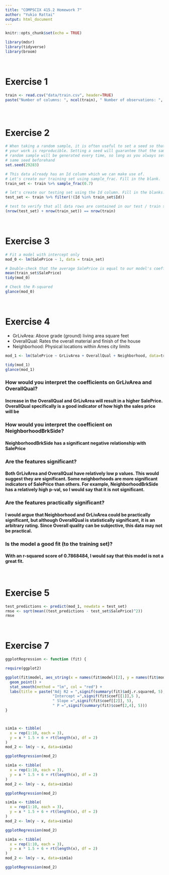 ```yaml
---
title: "COMPSCIX 415.2 Homework 7"
author: "Yukio Rattai"
output: html_document
---
```


```r
knitr::opts_chunk$set(echo = TRUE)
```

```r
library(mdsr)
library(tidyverse)
library(broom)
```
<br>

# Exercise 1
```r
train <- read.csv("data/train.csv", header=TRUE)
paste("Number of columns: ", ncol(train), " Number of observations: ", nrow(train))
```
### 
<br>

# Exercise 2
```r
# When taking a random sample, it is often useful to set a seed so that
# your work is reproducible. Setting a seed will guarantee that the same
# random sample will be generated every time, so long as you always set the
# same seed beforehand
set.seed(29283)

# This data already has an Id column which we can make use of.
# Let's create our training set using sample_frac. Fill in the blank.
train_set <- train %>% sample_frac(0.7)

# let's create our testing set using the Id column. Fill in the blanks.
test_set <- train %>% filter(!(Id %in% train_set$Id))

# test to verify that all data rows are contained in our test / train split
(nrow(test_set) + nrow(train_set)) == nrow(train)

```
<br>

# Exercise 3
```r
# Fit a model with intercept only
mod_0 <- lm(SalePrice ~ 1, data = train_set)

# Double-check that the average SalePrice is equal to our model's coefficient
mean(train_set$SalePrice)
tidy(mod_0)

# Check the R-squared
glance(mod_0)
```
<br>

# Exercise 4
* GrLivArea: Above grade (ground) living area square feet
* OverallQual: Rates the overall material and finish of the house
* Neighborhood: Physical locations within Ames city limits
```r
mod_1 <- lm(SalePrice ~ GrLivArea + OverallQual + Neighborhood, data=train)

tidy(mod_1)
glance(mod_1)

```

### How would you interpret the coefficients on GrLivArea and OverallQual?
#### Increase in the OverallQual and GrLivArea will result in a higher SalePrice. OverallQual specifically is a good indicator of how high the sales price will be

### How would you interpret the coefficient on NeighborhoodBrkSide?
#### NeighborhoodBrkSide has a significant negative relationship with SalePrice

### Are the features significant?
#### Both GrLivArea and OverallQual have relatively low p values. This would suggest they are significant. Some neighborhoods are more significant indicators of SalePrice than others. For example, NeighborhoodBrkSide has a relatively high p-val, so I would say that it is not significant.

### Are the features practically significant?
#### I would argue that Neighborhood and GrLivArea could be practically significant, but although OverallQual is statistically significant, it is an arbitrary rating. Since Overall quality can be subjective, this data may not be practical.

### Is the model a good fit (to the training set)?
#### With an r-squared score of 0.7868484, I would say that this model is not a great fit.

<br>

# Exercise 5
```r
test_predictions <- predict(mod_1, newdata = test_set)
rmse <- sqrt(mean((test_predictions - test_set$SalePrice)^2))
rmse

```
<br>

# Exercise 7
```r
ggplotRegression <- function (fit) {

require(ggplot2)

ggplot(fit$model, aes_string(x = names(fit$model)[2], y = names(fit$model)[1])) + 
  geom_point() +
  stat_smooth(method = "lm", col = "red") +
  labs(title = paste("Adj R2 = ",signif(summary(fit)$adj.r.squared, 5),
                     "Intercept =",signif(fit$coef[[1]],5 ),
                     " Slope =",signif(fit$coef[[2]], 5),
                     " P =",signif(summary(fit)$coef[2,4], 5)))
}



sim1a <- tibble(
  x = rep(1:10, each = 3),
  y = x * 1.5 + 6 + rt(length(x), df = 2)
)
mod_2 <- lm(y ~ x, data=sim1a)

ggplotRegression(mod_2)

sim1a <- tibble(
  x = rep(1:10, each = 3),
  y = x * 1.5 + 6 + rt(length(x), df = 2)
)
mod_2 <- lm(y ~ x, data=sim1a)

ggplotRegression(mod_2)

sim1a <- tibble(
  x = rep(1:10, each = 3),
  y = x * 1.5 + 6 + rt(length(x), df = 2)
)
mod_2 <- lm(y ~ x, data=sim1a)

ggplotRegression(mod_2)

sim1a <- tibble(
  x = rep(1:10, each = 3),
  y = x * 1.5 + 6 + rt(length(x), df = 2)
)
mod_2 <- lm(y ~ x, data=sim1a)

ggplotRegression(mod_2)

```
